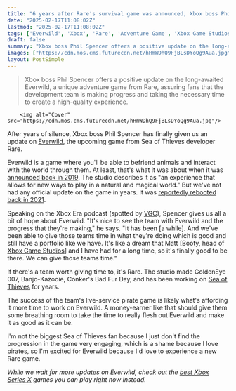 ```yaml
---
title: "6 years after Rare's survival game was announced, Xbox boss Phil Spencer says the long wait is because 'we've been able to give those teams time in what they're doing'"
date: "2025-02-17T11:08:02Z"
lastmod: "2025-02-17T11:08:02Z"
tags: ['Everwild', 'Xbox', 'Rare', 'Adventure Game', 'Xbox Game Studios']
draft: false
summary: "Xbox boss Phil Spencer offers a positive update on the long-awaited Everwild, a unique adventure game from Rare, assuring fans that the development team is making progress and taking the necessary time to create a high-quality experience."
images: ["https://cdn.mos.cms.futurecdn.net/hHmWDhQ9FjBLsDYoQg9Aua.jpg"]
layout: PostSimple
---
```

> Xbox boss Phil Spencer offers a positive update on the long-awaited Everwild, a unique adventure game from Rare, assuring fans that the development team is making progress and taking the necessary time to create a high-quality experience.


        <img alt="Cover" src="https://cdn.mos.cms.futurecdn.net/hHmWDhQ9FjBLsDYoQg9Aua.jpg"/>
        
After years of silence, Xbox boss Phil Spencer has finally given us an update on [<u>Everwild</u>](https://www.gamesradar.com/everwild-guide/), the upcoming game from Sea of Thieves developer Rare.

Everwild is a game where you'll be able to befriend animals and interact with the world through them. At least, that's what it was about when it was [<u>announced back in 2019</u>](https://www.gamesradar.com/rare-announces-everwild-its-next-big-xbox-exclusive-set-in-a-natural-and-magical-world/). The studio describes it as "an experience that allows for new ways to play in a natural and magical world." But we've not had any official update on the game in years. It was [<u>reportedly rebooted back in 2021</u>](https://www.gamesradar.com/everwild-has-reportedly-been-rebooted-and-wont-release-until-2023/).

Speaking on the Xbox Era podcast (spotted by [<u>VGC</u>](https://www.videogameschronicle.com/news/phil-spencer-provides-rare-update-on-missing-in-action-xbox-exclusive-everwild/)), Spencer gives us all a bit of hope about Everwild. "It's nice to see the team with Everwild and the progress that they're making," he says. "It has been [a while]. And we've been able to give those teams time in what they're doing which is good and still have a portfolio like we have. It's like a dream that Matt [Booty, head of [Xbox Game Studios](https://www.gamesradar.com/tag/xbox-game-studios/)] and I have had for a long time, so it's finally good to be there. We can give those teams time."

If there's a team worth giving time to, it's Rare. The studio made GoldenEye 007, Banjo-Kazooie, Conker's Bad Fur Day, and has been working on [<u>Sea of Thieves</u>](https://www.gamesradar.com/sea-of-thieves-guide/) for years.

The success of the team's live-service pirate game is likely what's affording it more time to work on Everwild. A money-earner like that should give them some breathing room to take the time to really flesh out Everwild and make it as good as it can be.

I'm not the biggest Sea of Thieves fan because I just don't find the progression in the game very engaging, which is a shame because I love pirates, so I'm excited for Everwild because I'd love to experience a new Rare game.

*While we wait for more updates on Everwild, check out the *[<u><em>best Xbox Series X</em></u>](https://www.gamesradar.com/best-xbox-series-x-games/)* games you can play right now instead.*
        